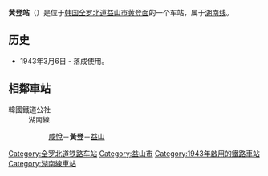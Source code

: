 {{朝鮮半島車站資訊
|公司色 = #0066b3
|文字色 = 
|站名 = 黄登站<br />{{lang|en|Hwangdeung}}
|圖片 =Korail Honam Line Hwangdeung Station Rearside.jpg
|pxl = 
|圖片說明 =车站站舍
|所屬路線 = [[湖南线|湖南线]]
|車站編號 = 
|前一站 = [[咸悦站|咸悦]]
|前一站距離 = 9.4
|後一站距離 = 6.7
|後一站 = [[益山站|益山]]
|距離 = 81.2
|起點站 = [[大田操车场|大田操车场]]
|諺文 = 황등역
|朝鮮漢字 = 黃登驛
|文觀部式 =Hwangdeung-yeok 
|馬-賴式 = Hwangdŭng-yŏk
|副站名 = 
|停站路線數 = 
|所屬公司 = [[韩国铁道公社|韩国铁道公社]]
|所在地 =[[全罗北道|全罗北道]][[益山市|益山市]][[黄登面|黄登面]]
|車站構造 = 地面车站
|月台配置 = 
|啟用年月日 =1943年3月6日 
|廢站年月日 = 
|上下車人次 =
|統計年度 =
|轉車 = 
|備註 = 
|全寬備註 = 
}}

'''黄登站'''（{{kor|諺=황등역|漢=黃登驛|羅=Hwangdeung yeok|f=y}}）是位于[[韩国|韩国]][[全罗北道|全罗北道]][[益山市|益山市]][[黄登面|黄登面]]的一个车站，属于[[湖南线|湖南线]]。

== 历史 ==
*1943年3月6日 - 落成使用。

== 相鄰車站 ==
;韓國鐵道公社
:湖南線
::[[咸悅站|咸悅]]－'''黃登'''－[[益山站|益山]]

{{湖南线}}

[[Category:全罗北道铁路车站|Category:全罗北道铁路车站]]
[[Category:益山市|Category:益山市]]
[[Category:1943年啟用的鐵路車站|Category:1943年啟用的鐵路車站]]
[[Category:湖南線車站|Category:湖南線車站]]